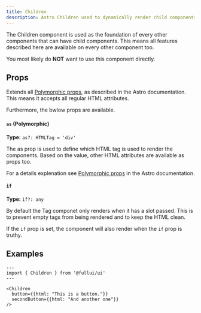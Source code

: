 ```yaml
---
title: Children
description: Astro Children used to dynamically render child components and/or elements based on props.
---
```


The Children component is used as the foundation of every other components that can have child components. This means all features described here are available on every other component too.

You most likely do **NOT** want to use this component directly.

## Props
Extends all [Polymorphic props](https://docs.astro.build/en/guides/typescript/#polymorphic-type), as described in the Astro documentation. This means it accepts all regular HTML attributes.

Furthermore, the bwlow props are available.

#### `as` (Polymorphic)
**Type:** `as?: HTMLTag = 'div'`

The as prop is used to define which HTML tag is used to render the components. Based on the value, other HTML attributes are available as props too.

For a details explenation see [Polymorphic props](https://docs.astro.build/en/guides/typescript/#polymorphic-type) in the Astro documentation.

#### `if`
**Type:** `if?: any`

By default the Tag componet only renders when it has a slot passed. This is to prevent empty tags from being rendered and to keep the HTML clean.

If the `if` prop is set, the component will also render when the `if` prop is truthy.


## Examples
``` astro live
---
import { Children } from '@fullui/ui'
---

<Children
  button={{html: "This is a button."}}
  secondButton={{html: "And another one"}}
/>
```
